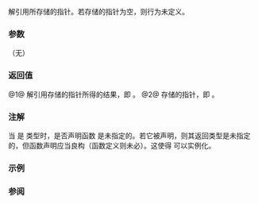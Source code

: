{{cpp/memory/shared_ptr/title|operator*|operator-&amp;gt;}}
{{cpp/memory/shared_ptr/navbar}}
{{dcl begin}}
{{dcl|num=1|since=c++11|1= 
T&amp; operator*() const noexcept;
}}
{{dcl|num=2|since=c++11|1=
T* operator-&gt;() const noexcept;
}}
{{dcl end}}

解引用所存储的指针。若存储的指针为空，则行为未定义。

===参数===
（无）

===返回值===
@1@ 解引用存储的指针所得的结果，即 {{c|*get()}}。
@2@ 存储的指针，即 {{c|get()}}。

===注解===
当 {{tt|T}} 是{{rev inl|since=c++17|数组类型或（可有 cv 限定的）}} {{tt|void}} 类型时，是否声明函数 {{v|1}} 是未指定的。若它被声明，则其返回类型是未指定的，但函数声明应当良构（函数定义则未必）。这使得 {{c|std::shared_ptr&lt;void&gt;}} 可以实例化。

{{rev begin}}
{{rev|since=c++17|
当 {{tt|T}} 是数组类型时，是否声明函数 {{v|2}} 是未指定的。若它被声明，则其返回类型是未指定的，但函数声明应当良构。
}}{{rev end}}

===示例===
{{example
|code=
#include &lt;iostream&gt;
#include &lt;memory&gt;

struct Foo
{
    Foo(int in) : a(in) {}
    void print() const
    {
        std::cout &lt;&lt; "a = " &lt;&lt; a &lt;&lt; '\n';
    }
    int a;
};

int main()
{
    auto ptr = std::make_shared&lt;Foo&gt;(10);
    ptr-&gt;print();
    (*ptr).print();
}
|output=
a = 10
a = 10
}}

===参阅===
{{dsc begin}}
{{dsc inc|cpp/memory/shared_ptr/dsc get}}
{{dsc end}}

{{langlinks|de|en|es|fr|it|ja|pt|ru}}